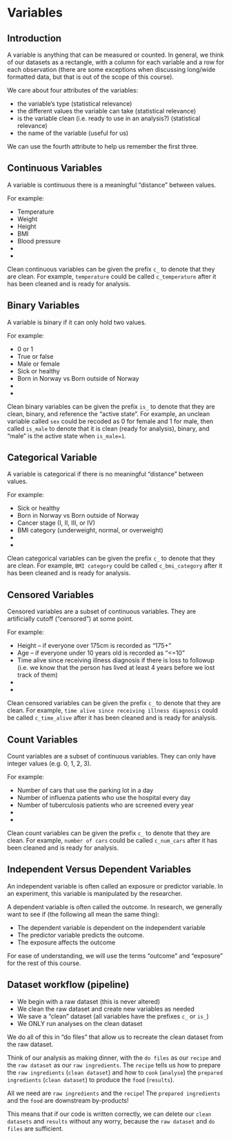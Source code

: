 # Variables

## Introduction

A variable is anything that can be measured or counted. In general, we think of our datasets as a rectangle, with a column for each variable and a row for each observation (there are some exceptions when discussing long/wide formatted data, but that is out of the scope of this course).

We care about four attributes of the variables:

- the variable's type (statistical relevance)
- the different values the variable can take (statistical relevance)
- is the variable clean (i.e. ready to use in an analysis?) (statistical relevance)
- the name of the variable (useful for us)

We can use the fourth attribute to help us remember the first three.

## Continuous Variables

A variable is continuous there is a meaningful "distance" between values.

For example:

- Temperature
- Weight
- Height
- BMI
- Blood pressure
- 
\hfill \break
\hfill \break
- 
\hfill \break
\hfill \break

Clean continuous variables can be given the prefix `c_` to denote that they are clean. For example, `temperature` could be called `c_temperature` after it has been cleaned and is ready for analysis.

## Binary Variables

A variable is binary if it can only hold two values.

For example:

- 0 or 1
- True or false
- Male or female
- Sick or healthy
- Born in Norway vs Born outside of Norway
- 
\hfill \break
\hfill \break
- 
\hfill \break
\hfill \break

Clean binary variables can be given the prefix `is_` to denote that they are clean, binary, and reference the "active state". For example, an unclean variable called `sex` could be recoded as 0 for female and 1 for male, then called `is_male` to denote that it is clean (ready for analysis), binary, and "male" is the active state when `is_male=1`.

## Categorical Variable

A variable is categorical if there is no meaningful "distance" between values.

For example:

- Sick or healthy
- Born in Norway vs Born outside of Norway
- Cancer stage (I, II, III, or IV)
- BMI category (underweight, normal, or overweight)
- 
\hfill \break
\hfill \break
- 
\hfill \break
\hfill \break

Clean categorical variables can be given the prefix `c_` to denote that they are clean. For example, `BMI category` could be called `c_bmi_category` after it has been cleaned and is ready for analysis.

## Censored Variables

Censored variables are a subset of continuous variables. They are artificially cutoff ("censored") at some point.

For example:

- Height -- if everyone over 175cm is recorded as "175+"
- Age -- if everyone under 10 years old is recorded as "<=10"
- Time alive since receiving illness diagnosis if there is loss to followup (i.e. we know that the person has lived at least 4 years before we lost track of them)
- 
\hfill \break
\hfill \break
- 
\hfill \break
\hfill \break

Clean censored variables can be given the prefix `c_` to denote that they are clean. For example, `time alive since receiving illness diagnosis` could be called `c_time_alive` after it has been cleaned and is ready for analysis.


## Count Variables

Count variables are a subset of continuous variables. They can only have integer values (e.g. 0, 1, 2, 3).

For example:

- Number of cars that use the parking lot in a day
- Number of influenza patients who use the hospital every day
- Number of tuberculosis patients who are screened every year
- 
\hfill \break
\hfill \break
- 
\hfill \break
\hfill \break

Clean count variables can be given the prefix `c_` to denote that they are clean. For example, `number of cars` could be called `c_num_cars` after it has been cleaned and is ready for analysis.

## Independent Versus Dependent Variables

An independent variable is often called an exposure or predictor variable. In an experiment, this variable is manipulated by the researcher.

A dependent variable is often called the outcome. In research, we generally want to see if (the following all mean the same thing):

- The dependent variable is dependent on the independent variable
- The predictor variable predicts the outcome.
- The exposure affects the outcome

For ease of understanding, we will use the terms "outcome" and "exposure" for the rest of this course.

## Dataset workflow (pipeline)

- We begin with a raw dataset (this is never altered)
- We clean the raw dataset and create new variables as needed
- We save a "clean" dataset (all variables have the prefixes `c_` or `is_`)
- We ONLY run analyses on the clean dataset

We do all of this in "do files" that allow us to recreate the clean dataset from the raw dataset.

Think of our analysis as making dinner, with the `do files` as our `recipe` and the `raw dataset` as our `raw ingredients`. The `recipe` tells us how to prepare the `raw ingredients` (`clean dataset`) and how to `cook` (`analyse`) the `prepared ingredients` (`clean dataset`) to produce the `food` (`results`).

All we need are `raw ingredients` and the `recipe`! The `prepared ingredients` and the `food` are downstream by-products!

This means that if our code is written correctly, we can delete our `clean datasets` and `results` without any worry, because the `raw dataset` and `do files` are sufficient.


